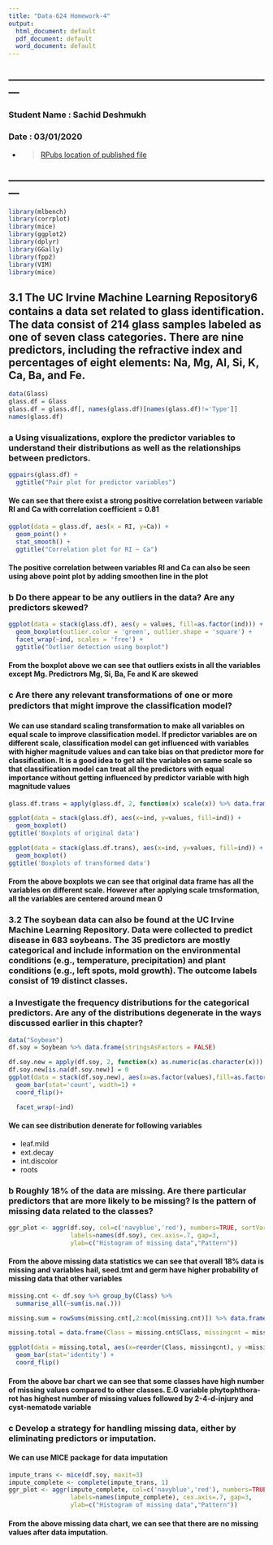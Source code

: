 ```yaml
---
title: "Data-624 Homework-4"
output:
  html_document: default
  pdf_document: default
  word_document: default
---
```


## ---------------------------------------------------------------------------
### **Student Name :** Sachid Deshmukh
### **Date :** 03/01/2020

* > [RPubs location of published file](http://rpubs.com/sachid/Data624-Homework4)

## ---------------------------------------------------------------------------


```r
library(mlbench)
library(corrplot)
library(mice)
library(ggplot2)
library(dplyr)
library(GGally)
library(fpp2)
library(VIM)
library(mice)
```

## 3.1 The UC Irvine Machine Learning Repository6 contains a data set related to glass identiﬁcation. The data consist of 214 glass samples labeled as one of seven class categories. There are nine predictors, including the refractive index and percentages of eight elements: Na, Mg, Al, Si, K, Ca, Ba, and Fe.

```r
data(Glass)
glass.df = Glass
glass.df = glass.df[, names(glass.df)[names(glass.df)!='Type']]
names(glass.df)
```

### a Using visualizations, explore the predictor variables to understand their distributions as well as the relationships between predictors.

```r
ggpairs(glass.df) +
  ggtitle("Pair plot for predictor variables")
```

#### We can see that there exist a strong positive correlation between variable RI and Ca with correlation coefficient = 0.81

```r
ggplot(data = glass.df, aes(x = RI, y=Ca)) +
  geom_point() +
  stat_smooth() +
  ggtitle("Correlation plot for RI ~ Ca")
```

#### The positive correlation between variables RI and Ca can also be seen using above point plot by adding smoothen line in the plot

### b Do there appear to be any outliers in the data? Are any predictors skewed?

```r
ggplot(data = stack(glass.df), aes(y = values, fill=as.factor(ind))) +
  geom_boxplot(outlier.color = 'green', outlier.shape = 'square') +
  facet_wrap(~ind, scales = 'free') +
  ggtitle("Outlier detection using boxplot")
```


#### From the boxplot above we can see that outliers exists in all the variables except Mg. Predictrors Mg, Si, Ba, Fe and K are skewed

### c Are there any relevant transformations of one or more predictors that might improve the classiﬁcation model?

#### We can use standard scaling transformation to make all variables on equal scale to improve classification model. If predictor variables are on different scale, classification model can get influenced with variables with higher magnitude values and can take bias on that predictor more for classification. It is a good idea to get all the variables on same scale so that classification model can treat all the predictors with equal importance without getting influenced by predictor variable with high magnitude values

```r
glass.df.trans = apply(glass.df, 2, function(x) scale(x)) %>% data.frame()

ggplot(data = stack(glass.df), aes(x=ind, y=values, fill=ind)) +
  geom_boxplot()
ggtitle('Boxplots of original data')

ggplot(data = stack(glass.df.trans), aes(x=ind, y=values, fill=ind)) +
  geom_boxplot()
ggtitle('Boxplots of transformed data')

```

#### From the above boxplots we can see that original data frame has all the variables on different scale. However after applying scale trnsformation, all the variables are centered around mean 0

### 3.2 The soybean data can also be found at the UC Irvine Machine Learning Repository. Data were collected to predict disease in 683 soybeans. The 35 predictors are mostly categorical and include information on the environmental conditions (e.g., temperature, precipitation) and plant conditions (e.g., left spots, mold growth). The outcome labels consist of 19 distinct classes.

### a Investigate the frequency distributions for the categorical predictors. Are any of the distributions degenerate in the ways discussed earlier in this chapter?

```r
data("Soybean")
df.soy = Soybean %>% data.frame(stringsAsFactors = FALSE)

df.soy.new = apply(df.soy, 2, function(x) as.numeric(as.character(x))) %>% data.frame()
df.soy.new[is.na(df.soy.new)] = 0
ggplot(data = stack(df.soy.new), aes(x=as.factor(values),fill=as.factor(values))) +
  geom_bar(stat='count', width=1) +
  coord_flip()+

  facet_wrap(~ind)
```



#### We can see distribution denerate for following variables

* leaf.mild
* ext.decay
* int.discolor
* roots

### b Roughly 18% of the data are missing. Are there particular predictors that are more likely to be missing? Is the pattern of missing data related to the classes?

```r
ggr_plot <- aggr(df.soy, col=c('navyblue','red'), numbers=TRUE, sortVars=TRUE, 
                 labels=names(df.soy), cex.axis=.7, gap=3, 
                 ylab=c("Histogram of missing data","Pattern"))
```

#### From the above missing data statistics we can see that overall 18% data is missing and variables hail, seed.tmt and germ have higher probability of missing data that other variables


```r

missing.cnt <- df.soy %>% group_by(Class) %>% 
  summarise_all(~sum(is.na(.))) 

missing.sum = rowSums(missing.cnt[,2:ncol(missing.cnt)]) %>% data.frame()

missing.total = data.frame(Class = missing.cnt$Class, missingcnt = missing.sum$.)

ggplot(data = missing.total, aes(x=reorder(Class, missingcnt), y =missingcnt, fill = Class)) +
  geom_bar(stat='identity') +
  coord_flip()
```

#### From the above bar chart we can see that some classes have high number of missing values compared to other classes. E.G variable phytophthora-rot has highest number of missing values followed by 2-4-d-injury and cyst-nematode variable

### c Develop a strategy for handling missing data, either by eliminating predictors or imputation.

#### We can use MICE package for data imputation

```r
impute_trans <- mice(df.soy, maxit=3)
impute_complete <- complete(impute_trans, 1)
ggr_plot <- aggr(impute_complete, col=c('navyblue','red'), numbers=TRUE, sortVars=TRUE, 
                 labels=names(impute_complete), cex.axis=.7, gap=3, 
                 ylab=c("Histogram of missing data","Pattern"))

```

#### From the above missing data chart, we can see that there are no missing values after data imputation.
